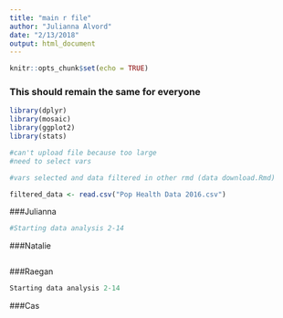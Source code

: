 ```yaml
---
title: "main r file"
author: "Julianna Alvord"
date: "2/13/2018"
output: html_document
---
```


```r
knitr::opts_chunk$set(echo = TRUE)
```

### This should remain the same for everyone
```r
library(dplyr)
library(mosaic)
library(ggplot2)
library(stats)

#can't upload file because too large
#need to select vars

#vars selected and data filtered in other rmd (data download.Rmd)

filtered_data <- read.csv("Pop Health Data 2016.csv")
```

###Julianna
```r
#Starting data analysis 2-14
```

###Natalie
```r

```

###Raegan
```r
Starting data analysis 2-14
```

###Cas
```r

```




